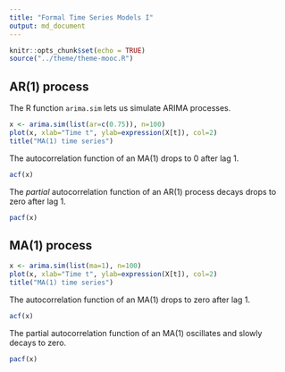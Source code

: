 ```yaml
---
title: "Formal Time Series Models I"
output: md_document
---
```


```r
knitr::opts_chunk$set(echo = TRUE)
source("../theme/theme-mooc.R")
```

## AR(1) process
The R function `arima.sim` lets us simulate ARIMA processes.

```r
x <- arima.sim(list(ar=c(0.75)), n=100)
plot(x, xlab="Time t", ylab=expression(X[t]), col=2)
title("MA(1) time series")
```
The autocorrelation function of an MA(1) drops to 0 after lag 1.
```r
acf(x)
```
The *partial* autocorrelation function of an AR(1) process decays drops to zero after lag 1.
```r
pacf(x)
```
## MA(1) process

```r
x <- arima.sim(list(ma=1), n=100)
plot(x, xlab="Time t", ylab=expression(X[t]), col=2)
title("MA(1) time series")
```
The autocorrelation function of an MA(1) drops to zero after lag 1.
```r
acf(x)
```

The partial autocorrelation function of an MA(1) oscillates and slowly decays to zero.
```r
pacf(x)
```